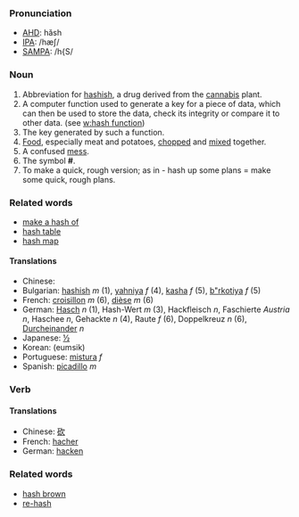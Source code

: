 ===Pronunciation===
*[[w:AHD|AHD]]: hăsh
*[[w:IPA|IPA]]: /hæʃ/
*[[w:SAMPA|SAMPA]]: /h{S/

===Noun===
# Abbreviation for [[hashish]], a drug derived from the [[cannabis]] plant.
# A computer function used to generate a key for a piece of data, which can then be used to store the data, check its integrity or compare it to other data. (see [[w:hash function]])
# The key generated by such a function.
# [[Food]], especially meat and potatoes, [[chop]]ped and [[mix]]ed together.
# A confused [[mess]].
# The symbol '''#'''.
# To make a quick, rough version; as in - hash up some plans = make some quick, rough plans.

===Related words===
*[[make a hash of]]
*[[hash table]]
*[[hash map]]

====Translations====
*Chinese: [[]]
*Bulgarian: [[hashish]] ''m'' (1), [[yahniya]] ''f'' (4), [[kasha]] ''f'' (5), [[b"rkotiya]] ''f'' (5)
*French: [[croisillon]] ''m'' (6), [[dièse]] ''m'' (6)
*German: [[Hasch]] ''n'' (1), Hash-Wert ''m'' (3), Hackfleisch ''n'', Faschierte ''Austria'' ''n'', Haschee ''n'', Gehackte ''n'' (4), Raute ''f'' (6), Doppelkreuz ''n'' (6), [[Durcheinander]] ''n''
*Japanese: [[½]]
*Korean: [[]] (eumsik)
*Portuguese: [[mistura]] ''f''
*Spanish: [[picadillo]] ''m''

===Verb===
====Translations====
*Chinese: [[砍]]
*French: [[hacher]]
*German: [[hacken]]


===Related words===
*[[hash brown]]
*[[re-hash]]